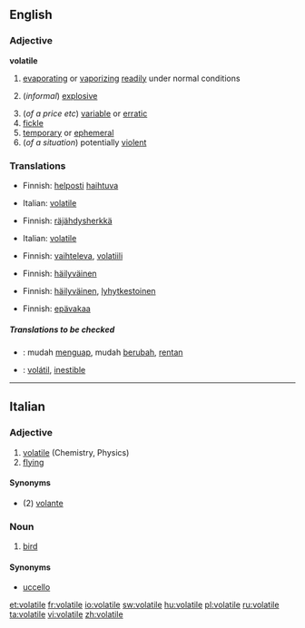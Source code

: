==English==

===Adjective===
{{wikipedia}}
'''volatile'''

# {{physics}} [[evaporating]] or [[vaporizing]] [[readily]] under normal conditions
# {{chemistry}} (''informal'') [[explosive]]
# (''of a price etc'') [[variable]] or [[erratic]]
# [[fickle]]
# [[temporary]] or [[ephemeral]]
# (''of a situation'') potentially [[violent]]

===Translations===
{{rfc-level|Translations at L3+ (AutoFormat would have corrected level of Translations)}}
{{trans-top|evaporating or vaporizing readily under normal conditions}}
*Finnish: [[helposti]] [[haihtuva]]
{{trans-mid}}
*Italian: [[volatile#Italian|volatile]]
{{trans-bottom}}

{{trans-top|(informal) explosive}}
*Finnish: [[räjähdysherkkä]]
{{trans-mid}}
*Italian: [[volatile#Italian|volatile]]
{{trans-bottom}}

{{trans-top|(of a price etc) variable or erratic}}
*Finnish: [[vaihteleva]], [[volatiili]]
{{trans-mid}}
{{trans-bottom}}

{{trans-top|fickle}}
*Finnish: [[häilyväinen]]
{{trans-mid}}
{{trans-bottom}}

{{trans-top|temporary or ephemeral}}
*Finnish: [[häilyväinen]], [[lyhytkestoinen]]
{{trans-mid}}
{{trans-bottom}}

{{trans-top|(of a situation) potentially violent}}
*Finnish: [[epävakaa]]
{{trans-mid}}
{{trans-bottom}}

=====Translations to be checked=====
{{checktrans}}
{{top}}
*{{ttbc|Indonesian}}: mudah [[uap|menguap]], mudah [[ubah|berubah]], [[rentan]]
{{mid}}
*{{ttbc|Spanish}}: [[volátil]], [[inestible]]
{{bottom}}

----

==Italian==

===Adjective===
{{it-adj|volatil|e|i}}

# [[volatile#English|volatile]] (Chemistry, Physics)
# [[flying]]

====Synonyms====
*(2) [[volante]]

===Noun===
{{it-noun|volatil|m|e|i}}

# [[bird]]

====Synonyms====
*[[uccello]]

[[et:volatile]]
[[fr:volatile]]
[[io:volatile]]
[[sw:volatile]]
[[hu:volatile]]
[[pl:volatile]]
[[ru:volatile]]
[[ta:volatile]]
[[vi:volatile]]
[[zh:volatile]]